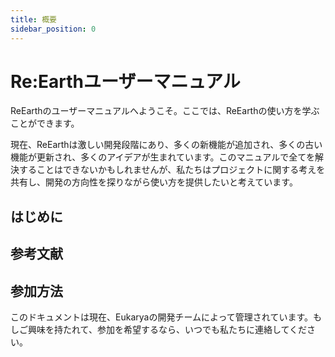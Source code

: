 ```yaml
---
title: 概要
sidebar_position: 0
---
```


# Re:Earthユーザーマニュアル

ReEarthのユーザーマニュアルへようこそ。ここでは、ReEarthの使い方を学ぶことができます。

現在、ReEarthは激しい開発段階にあり、多くの新機能が追加され、多くの古い機能が更新され、多くのアイデアが生まれています。このマニュアルで全てを解決することはできないかもしれませんが、私たちはプロジェクトに関する考えを共有し、開発の方向性を探りながら使い方を提供したいと考えています。

## はじめに

<div class="margin-vert--lg">
  <Grid>
    <SimpleCard title="Environment setting" link="/user-manual/getting-started/environment-setting/browser-setup"/>
    <SimpleCard title="Making your first project" link="/user-manual/getting-started/making-your-first-project/overview"/>
    <SimpleCard title="Understanding Re:Earth UI" link="/user-manual/getting-started/understanding-reearth-ui/overview"/>
  </Grid>
</div>

## 参考文献

<div class="margin-vert--lg">
  <Grid>
    <Card title="プロジェクト" link="/user-manual/project-and-workspace/project/overview" image="/img/user-manual/project.png"/>
    <Card title="ワークスペース" link="/user-manual/project-and-workspace/workspace/overview" image="/img/user-manual/workspace.png"/>
    <Card title="シーン" link="/user-manual/scene/ideas-of-scene" image="/img/user-manual/scene.png"/>
    <Card title="ウィジェット" link="/user-manual/widget/overview" image="/img/user-manual/widget.png"/>
    <Card title="プロパティ" link="/user-manual/property/overview" image="/img/user-manual/property.png"/>
    <Card title="インフォボックス" link="/user-manual/infobox/overview" image="/img/user-manual/infobox.png"/>
    <Card title="アセット" link="/user-manual/Asset/overview" image="/img/user-manual/asset.png"/>
    <Card title="インポート·エクスポート" link="/user-manual/import-and-export/importing-kml-geojson-and-gis-data" image="/img/user-manual/import-and-export.png"/>
    <Card title="公開" link="/user-manual/publication/overview" image="/img/user-manual/publication.png"/>
    <Card title="3Dデータ" link="/user-manual/three-d-data/3d-model" image="/img/user-manual/3d-data.png"/>
  </Grid>
</div>

## 参加方法

このドキュメントは現在、Eukaryaの開発チームによって管理されています。もしご興味を持たれて、参加を希望するなら、いつでも私たちに連絡してください。


